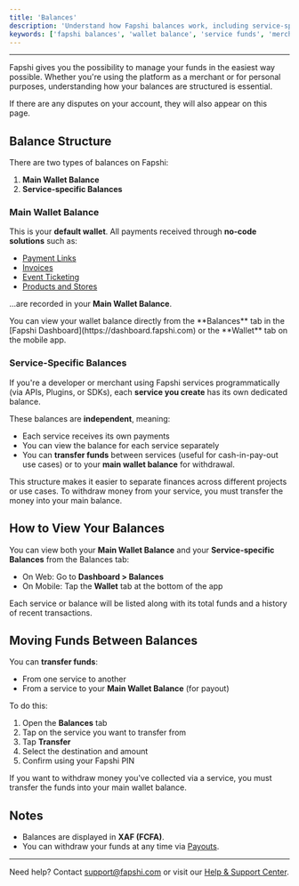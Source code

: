 ---
title: 'Balances'
description: 'Understand how Fapshi balances work, including service-specific balances and your main wallet balance.'
keywords: ['fapshi balances', 'wallet balance', 'service funds', 'merchant wallet', 'fapshi payment management']
---

---

Fapshi gives you the possibility to manage your funds in the easiest way possible. Whether you're using the platform as a merchant or for personal purposes, understanding how your balances are structured is essential.

<Tip>If there are any disputes on your account, they will also appear on this page.</Tip>

## Balance Structure

There are two types of balances on Fapshi:

1. **Main Wallet Balance**
2. **Service-specific Balances**

### Main Wallet Balance

This is your **default wallet**. All payments received through **no-code solutions** such as:

- [Payment Links](/en/guides/no-code-solutions/payment-links)
- [Invoices](/en/guides/no-code-solutions/invoicing)
- [Event Ticketing](/en/guides/no-code-solutions/event-ticketing)
- [Products and Stores](/en/guides/no-code-solutions/products)

...are recorded in your **Main Wallet Balance**.

<Info>
You can view your wallet balance directly from the **Balances** tab in the [Fapshi Dashboard](https://dashboard.fapshi.com) or the **Wallet** tab on the mobile app.
</Info>

### Service-Specific Balances

If you're a developer or merchant using Fapshi services programmatically (via APIs, Plugins, or SDKs), each **service you create** has its own dedicated balance.

These balances are **independent**, meaning:

- Each service receives its own payments
- You can view the balance for each service separately
- You can **transfer funds** between services (useful for cash-in-pay-out use cases) or to your **main wallet balance** for withdrawal.

<Note>
This structure makes it easier to separate finances across different projects or use cases. 
To withdraw money from your service, you must transfer the money into your main balance.
</Note>

## How to View Your Balances

You can view both your **Main Wallet Balance** and your **Service-specific Balances** from the Balances tab:

- On Web: Go to **Dashboard > Balances**
- On Mobile: Tap the **Wallet** tab at the bottom of the app

Each service or balance will be listed along with its total funds and a history of recent transactions.

## Moving Funds Between Balances

You can **transfer funds**:

- From one service to another
- From a service to your **Main Wallet Balance** (for payout)

To do this:

1. Open the **Balances** tab
2. Tap on the service you want to transfer from
3. Tap **Transfer**
4. Select the destination and amount
5. Confirm using your Fapshi PIN

<Warning>
If you want to withdraw money you've collected via a service, you must transfer the funds into your main wallet balance.
</Warning>

## Notes

- Balances are displayed in **XAF (FCFA)**.
- You can withdraw your funds at any time via [Payouts](/en/guides/managing-payments/payouts).

---

Need help? Contact [support@fapshi.com](mailto:support@fapshi.com) or visit our [Help & Support Center](https://fapshi.com/en/help-and-support).
